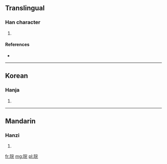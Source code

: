 ==Translingual==

===Han character===
{{Han char|rn=96|rad=玉|as=07|sn=11|four=|canj=一土十一山 (MGJMU)}}

# {{defn|Han|sort=玉07}}

====References====
* {{Han ref|kx=0733.151|dj=1146.051|hdz=21118.101|uh=7413|ud=29715}}

----

==Korean==

===Hanja===
{{ko-hanja|hangeul=완|eumhun=|rv=wan|mr=wan|y=wan}}

# {{defn|lang=ko|sort=玉07}}

----

==Mandarin==

===Hanzi===
{{cmn-hanzi|pin=[[wán]] ([[wan2]])|wg=wan<sup>2</sup>}}

# {{defn|lang=cmn|sort=玉07}}

[[fr:琓]]
[[mg:琓]]
[[pl:琓]]
